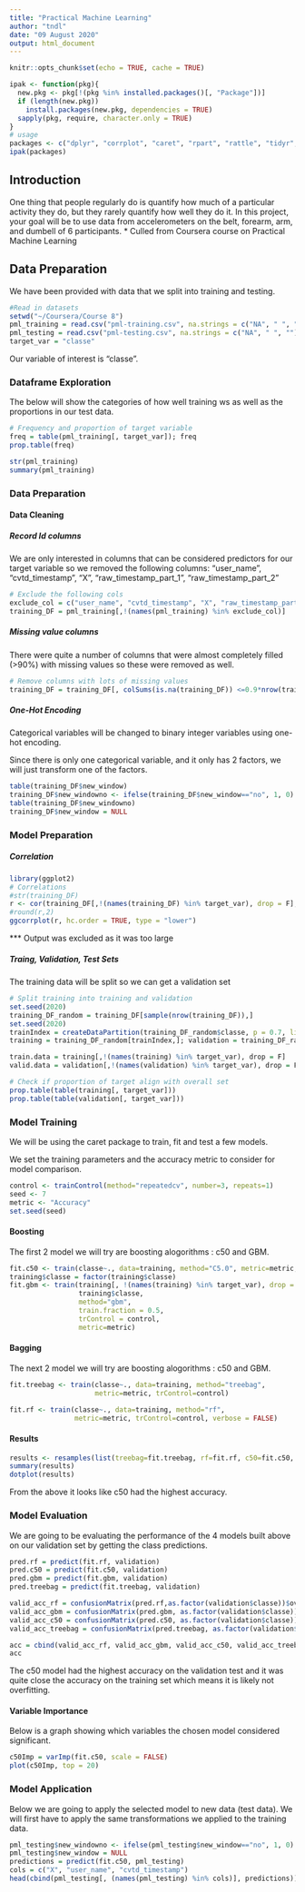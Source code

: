 ---
title: "Practical Machine Learning"
author: "tndl"
date: "09 August 2020"
output: html_document
---

```{r setup, include=FALSE}
knitr::opts_chunk$set(echo = TRUE, cache = TRUE)
```

```{r pckgs, include=FALSE}
ipak <- function(pkg){
  new.pkg <- pkg[!(pkg %in% installed.packages()[, "Package"])]
  if (length(new.pkg)) 
    install.packages(new.pkg, dependencies = TRUE)
  sapply(pkg, require, character.only = TRUE)
}
# usage
packages <- c("dplyr", "corrplot", "caret", "rpart", "rattle", "tidyr", "dummies", "ggplot2", "ggcorrplot", "mice", "VIM", "caretEnsemble", "randomForest")
ipak(packages)
```

## Introduction

One thing that people regularly do is quantify how much of a particular activity they do, but they rarely quantify how well they do it. In this project, your goal will be to use data from accelerometers on the belt, forearm, arm, and dumbell of 6 participants.
* Culled from Coursera course on Practical Machine Learning

## Data Preparation

We have been provided with data that we split into training and testing.

```{r import, message=FALSE, warning=FALSE, echo=TRUE}
#Read in datasets
setwd("~/Coursera/Course 8")
pml_training = read.csv("pml-training.csv", na.strings = c("NA", " ", ""))
pml_testing = read.csv("pml-testing.csv", na.strings = c("NA", " ", ""))
target_var = "classe"
```

Our variable of interest is "classe".

### Dataframe Exploration

The below will show the categories of how well training ws as well as the proportions in our test data.

```{r info_a, echo=FALSE}
# Frequency and proportion of target variable
freq = table(pml_training[, target_var]); freq
prop.table(freq)
```

```{r info_b, include=FALSE}
str(pml_training)
summary(pml_training)
```

### Data Preparation

#### Data Cleaning

##### Record Id columns

We are only interested in columns that can be considered predictors for our target variable so we removed the following columns:
"user_name", "cvtd_timestamp", "X", "raw_timestamp_part_1", "raw_timestamp_part_2"

```{r remove_col1, include=FALSE}
# Exclude the following cols
exclude_col = c("user_name", "cvtd_timestamp", "X", "raw_timestamp_part_1", "raw_timestamp_part_2")
training_DF = pml_training[,!(names(pml_training) %in% exclude_col)]
```

##### Missing value columns

There were quite a number of columns that were almost completely filled (>90%) with missing values so these were removed as well.

```{r remove_col2, echo=TRUE}
# Remove columns with lots of missing values
training_DF = training_DF[, colSums(is.na(training_DF)) <=0.9*nrow(training_DF)]
```

##### One-Hot Encoding

Categorical variables will be changed to binary integer variables using one-hot encoding.

Since there is only one categorical variable, and it only has 2 factors, we will just transform one of the factors.

```{r one_hot_encoding, include=TRUE}
table(training_DF$new_window)
training_DF$new_windowno <- ifelse(training_DF$new_window=="no", 1, 0)
table(training_DF$new_windowno)
training_DF$new_window = NULL
```

### Model Preparation

##### Correlation

```{r corr, eval=FALSE, include=TRUE}
library(ggplot2)
# Correlations
#str(training_DF)
r <- cor(training_DF[,!(names(training_DF) %in% target_var), drop = F], use="complete.obs")
#round(r,2)
ggcorrplot(r, hc.order = TRUE, type = "lower")
```
*** Output was excluded as it was too large 

##### Traing, Validation, Test Sets

The training data will be split so we can get a validation set

```{r modelprep, echo=TRUE}
# Split training into training and validation
set.seed(2020)
training_DF_random = training_DF[sample(nrow(training_DF)),]
set.seed(2020)
trainIndex = createDataPartition(training_DF_random$classe, p = 0.7, list = FALSE)
training = training_DF_random[trainIndex,]; validation = training_DF_random[-trainIndex,]

train.data = training[,!(names(training) %in% target_var), drop = F]
valid.data = validation[,!(names(validation) %in% target_var), drop = F]

# Check if proportion of target align with overall set
prop.table(table(training[, target_var]))
prop.table(table(validation[, target_var]))
```

### Model Training

We will be using the caret package to train, fit and test a few models.

We set the training parameters and the accuracy metric to consider for model comparison.

```{r param, include=TRUE}
control <- trainControl(method="repeatedcv", number=3, repeats=1)
seed <- 7
metric <- "Accuracy"
set.seed(seed)
```

#### Boosting

The first 2 model we will try are boosting alogorithms : c50 and GBM.

```{r boosting, message=FALSE, warning=FALSE, cache=TRUE, include=FALSE}
fit.c50 <- train(classe~., data=training, method="C5.0", metric=metric, trControl=control)
training$classe = factor(training$classe)
fit.gbm <- train(training[, !(names(training) %in% target_var), drop = FALSE], 
                 training$classe,
                 method="gbm",
                 train.fraction = 0.5,
                 trControl = control,
                 metric=metric)
```

#### Bagging

The next 2 model we will try are boosting alogorithms : c50 and GBM.

```{r bagging, message=FALSE, warning=FALSE, cache=TRUE, include=FALSE, paged.print=TRUE}
fit.treebag <- train(classe~., data=training, method="treebag", 
                     metric=metric, trControl=control)

fit.rf <- train(classe~., data=training, method="rf",
                metric=metric, trControl=control, verbose = FALSE)
```

#### Results

```{r results, echo=TRUE}
results <- resamples(list(treebag=fit.treebag, rf=fit.rf, c50=fit.c50, gbm=fit.gbm))
summary(results)
dotplot(results)
```

From the above it looks like c50 had the highest accuracy.

### Model Evaluation

We are going to be evaluating the performance of the 4 models built above on our validation set by getting the class predictions.

```{r model_eval, echo=FALSE}
pred.rf = predict(fit.rf, validation)
pred.c50 = predict(fit.c50, validation)
pred.gbm = predict(fit.gbm, validation)
pred.treebag = predict(fit.treebag, validation)

valid_acc_rf = confusionMatrix(pred.rf,as.factor(validation$classe))$overall['Accuracy']
valid_acc_gbm = confusionMatrix(pred.gbm, as.factor(validation$classe))$overall['Accuracy']
valid_acc_c50 = confusionMatrix(pred.c50, as.factor(validation$classe))$overall['Accuracy']
valid_acc_treebag = confusionMatrix(pred.treebag, as.factor(validation$classe))$overall['Accuracy']

acc = cbind(valid_acc_rf, valid_acc_gbm, valid_acc_c50, valid_acc_treebag)
acc

```

The c50 model had the highest accuracy on the validation test and it was quite close the accuracy on the training set which means it is likely not overfitting.

#### Variable Importance

Below is a graph showing which variables the chosen model considered significant.

```{r varImp}
c50Imp = varImp(fit.c50, scale = FALSE)
plot(c50Imp, top = 20)
```


### Model Application

Below we are going to apply the selected model to new data (test data). We will first have to apply the same transformations we applied to the training data.

```{r pred_test}
pml_testing$new_windowno <- ifelse(pml_testing$new_window=="no", 1, 0)
pml_testing$new_window = NULL
predictions = predict(fit.c50, pml_testing)
cols = c("X", "user_name", "cvtd_timestamp")
head(cbind(pml_testing[, (names(pml_testing) %in% cols)], predictions))
```
